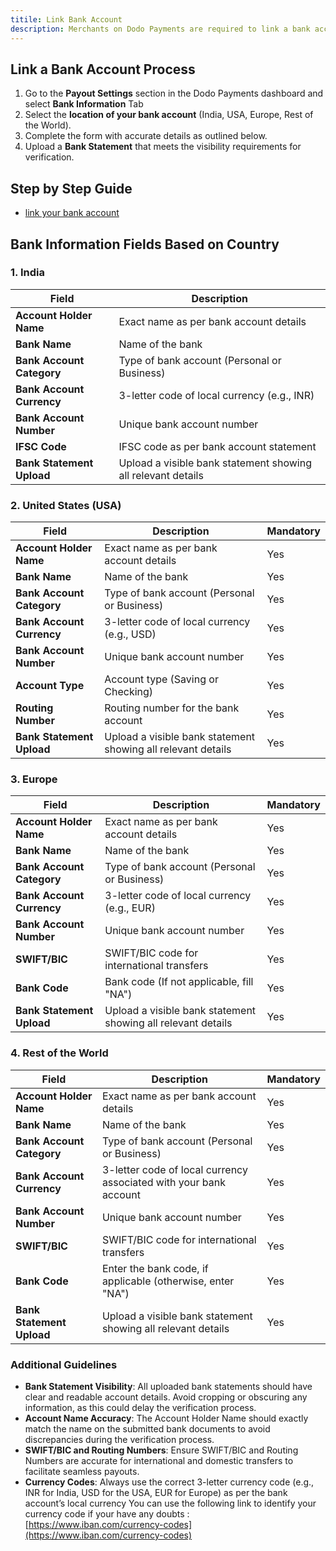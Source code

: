 ```yaml
---
titile: Link Bank Account
description: Merchants on Dodo Payments are required to link a bank account to receive payouts. The information and fields required may vary based on the location of the bank account. This guide will outline the required fields and specifications for each region.
---
```


## Link a Bank Account Process

1. Go to the **Payout Settings** section in the Dodo Payments dashboard and select **Bank Information** Tab
2. Select the **location of your bank account** (India, USA, Europe, Rest of the World).
3. Complete the form with accurate details as outlined below.
4. Upload a **Bank Statement** that meets the visibility requirements for verification.


## Step by Step Guide

- [link your bank account](/guides/bank-account)

## Bank Information Fields Based on Country

### **1. India**

| Field | Description |
| --- | --- |
| **Account Holder Name** | Exact name as per bank account details |
| **Bank Name** | Name of the bank |
| **Bank Account Category** | Type of bank account (Personal or Business) |
| **Bank Account Currency** | 3-letter code of local currency (e.g., INR) |
| **Bank Account Number** | Unique bank account number |
| **IFSC Code** | IFSC code as per bank account statement |
| **Bank Statement Upload** | Upload a visible bank statement showing all relevant details |

### **2. United States (USA)**

| Field | Description | Mandatory |
| --- | --- | --- |
| **Account Holder Name** | Exact name as per bank account details | Yes |
| **Bank Name** | Name of the bank | Yes |
| **Bank Account Category** | Type of bank account (Personal or Business) | Yes |
| **Bank Account Currency** | 3-letter code of local currency (e.g., USD) | Yes |
| **Bank Account Number** | Unique bank account number | Yes |
| **Account Type** | Account type (Saving or Checking) | Yes |
| **Routing Number** | Routing number for the bank account | Yes |
| **Bank Statement Upload** | Upload a visible bank statement showing all relevant details | Yes |

### **3. Europe**

| Field | Description | Mandatory |
| --- | --- | --- |
| **Account Holder Name** | Exact name as per bank account details | Yes |
| **Bank Name** | Name of the bank | Yes |
| **Bank Account Category** | Type of bank account (Personal or Business) | Yes |
| **Bank Account Currency** | 3-letter code of local currency (e.g., EUR) | Yes |
| **Bank Account Number** | Unique bank account number | Yes |
| **SWIFT/BIC** | SWIFT/BIC code for international transfers | Yes |
| **Bank Code** | Bank code (If not applicable, fill "NA") | Yes |
| **Bank Statement Upload** | Upload a visible bank statement showing all relevant details | Yes |

### **4. Rest of the World**

| Field | Description | Mandatory |
| --- | --- | --- |
| **Account Holder Name** | Exact name as per bank account details | Yes |
| **Bank Name** | Name of the bank | Yes |
| **Bank Account Category** | Type of bank account (Personal or Business) | Yes |
| **Bank Account Currency** | 3-letter code of local currency associated with your bank account | Yes |
| **Bank Account Number** | Unique bank account number | Yes |
| **SWIFT/BIC** | SWIFT/BIC code for international transfers | Yes |
| **Bank Code** | Enter the bank code, if applicable (otherwise, enter "NA") | Yes |
| **Bank Statement Upload** | Upload a visible bank statement showing all relevant details | Yes |

### **Additional Guidelines**

- **Bank Statement Visibility**: All uploaded bank statements should have clear and readable account details. Avoid cropping or obscuring any information, as this could delay the verification process.
- **Account Name Accuracy**: The Account Holder Name should exactly match the name on the submitted bank documents to avoid discrepancies during the verification process.
- **SWIFT/BIC and Routing Numbers**: Ensure SWIFT/BIC and Routing Numbers are accurate for international and domestic transfers to facilitate seamless payouts.
- **Currency Codes**: Always use the correct 3-letter currency code (e.g., INR for India, USD for the USA, EUR for Europe) as per the bank account’s local currency
You can use the following link to identify your currency code if your have any doubts : [https://www.iban.com/currency-codes](https://www.iban.com/currency-codes)